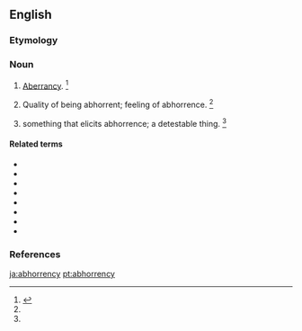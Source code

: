 ==English==

===Etymology===
{{suffix|abhorrence|y|lang=en}}

===Noun===
{{en-noun|abhorrencies}}

# {{label|en|obsolete}} [[aberrancy|Aberrancy]]. {{defdate|Attested only in the late 16<sup>th</sup> century.}}<ref name=SOED>{{R:SOED5|page=4}}</ref>
# {{label|en|obsolete}} Quality of being abhorrent; feeling of abhorrence. {{defdate|Attested from the early 17<sup>th</sup> century until the early 18<sup>th</sup> century.}}<ref name=SOED/>
# {{label|en|obsolete}} something that elicits abhorrence; a detestable thing. {{defdate|Attested only in the early 18<sup>th</sup> century.}}<ref name=SOED/>

====Related terms====
* {{l|en|abhor}}
* {{l|en|abhorred}}
* {{l|en|abhorrence}}
* {{l|en|abhorrent}}
* {{l|en|abhorrently}}
* {{l|en|abhorrer}}
* {{l|en|abhorrible}}
* {{l|en|abhorring}}

===References===
<references/>

[[ja:abhorrency]]
[[pt:abhorrency]]